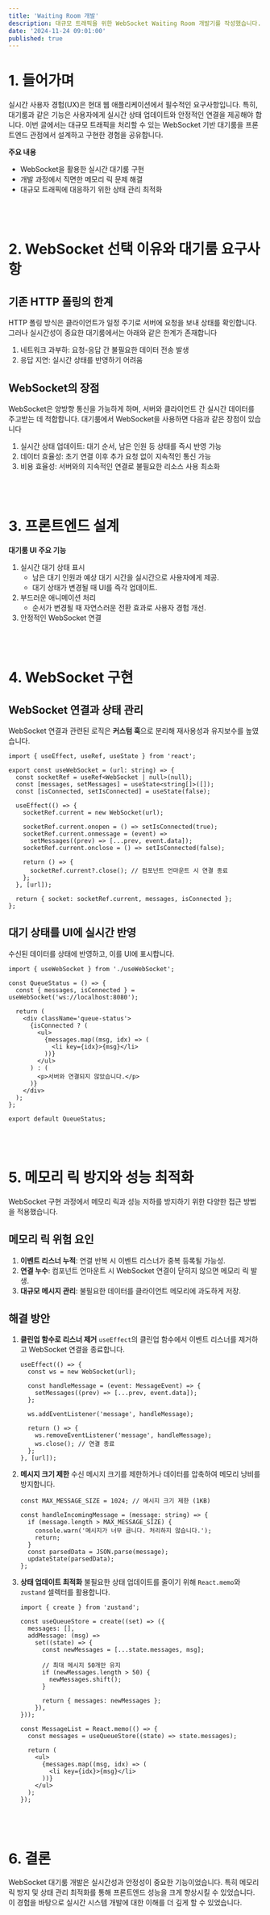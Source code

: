 ```yaml
---
title: 'Waiting Room 개발'
description: 대규모 트래픽을 위한 WebSocket Waiting Room 개발기를 작성했습니다.
date: '2024-11-24 09:01:00'
published: true
---
```


# 1. 들어가며

실시간 사용자 경험(UX)은 현대 웹 애플리케이션에서 필수적인 요구사항입니다. 특히, 대기룸과 같은 기능은 사용자에게 실시간 상태 업데이트와 안정적인 연결을 제공해야 합니다. 이번 글에서는 대규모 트래픽을 처리할 수 있는 WebSocket 기반 대기룸을 프론트엔드 관점에서 설계하고 구현한 경험을 공유합니다.

**주요 내용**

- WebSocket을 활용한 실시간 대기룸 구현
- 개발 과정에서 직면한 메모리 릭 문제 해결
- 대규모 트래픽에 대응하기 위한 상태 관리 최적화

<br />
<br />

# 2. WebSocket 선택 이유와 대기룸 요구사항

## 기존 HTTP 폴링의 한계

HTTP 폴링 방식은 클라이언트가 일정 주기로 서버에 요청을 보내 상태를 확인합니다. 그러나 실시간성이 중요한 대기룸에서는 아래와 같은 한계가 존재합니다

1. 네트워크 과부하: 요청-응답 간 불필요한 데이터 전송 발생
2. 응답 지연: 실시간 상태를 반영하기 어려움

## WebSocket의 장점

WebSocket은 양방향 통신을 가능하게 하며, 서버와 클라이언트 간 실시간 데이터를 주고받는 데 적합합니다. 대기룸에서 WebSocket을 사용하면 다음과 같은 장점이 있습니다

1. 실시간 상태 업데이트: 대기 순서, 남은 인원 등 상태를 즉시 반영 가능
2. 데이터 효율성: 초기 연결 이후 추가 요청 없이 지속적인 통신 가능
3. 비용 효율성: 서버와의 지속적인 연결로 불필요한 리소스 사용 최소화

<br />
<br />

# 3. 프론트엔드 설계

**대기룸 UI 주요 기능**

1. 실시간 대기 상태 표시
   - 남은 대기 인원과 예상 대기 시간을 실시간으로 사용자에게 제공.
   - 대기 상태가 변경될 때 UI를 즉각 업데이트.
2. 부드러운 애니메이션 처리
   - 순서가 변경될 때 자연스러운 전환 효과로 사용자 경험 개선.
3. 안정적인 WebSocket 연결

<br />
<br />

# 4. WebSocket 구현

## WebSocket 연결과 상태 관리

WebSocket 연결과 관련된 로직은 **커스텀 훅**으로 분리해 재사용성과 유지보수를 높였습니다.

```tsx
import { useEffect, useRef, useState } from 'react';

export const useWebSocket = (url: string) => {
  const socketRef = useRef<WebSocket | null>(null);
  const [messages, setMessages] = useState<string[]>([]);
  const [isConnected, setIsConnected] = useState(false);

  useEffect(() => {
    socketRef.current = new WebSocket(url);

    socketRef.current.onopen = () => setIsConnected(true);
    socketRef.current.onmessage = (event) =>
      setMessages((prev) => [...prev, event.data]);
    socketRef.current.onclose = () => setIsConnected(false);

    return () => {
      socketRef.current?.close(); // 컴포넌트 언마운트 시 연결 종료
    };
  }, [url]);

  return { socket: socketRef.current, messages, isConnected };
};
```

## 대기 상태를 UI에 실시간 반영

수신된 데이터를 상태에 반영하고, 이를 UI에 표시합니다.

```tsx
import { useWebSocket } from './useWebSocket';

const QueueStatus = () => {
  const { messages, isConnected } = useWebSocket('ws://localhost:8080');

  return (
    <div className='queue-status'>
      {isConnected ? (
        <ul>
          {messages.map((msg, idx) => (
            <li key={idx}>{msg}</li>
          ))}
        </ul>
      ) : (
        <p>서버와 연결되지 않았습니다.</p>
      )}
    </div>
  );
};

export default QueueStatus;
```

<br />
<br />

# 5. 메모리 릭 방지와 성능 최적화

WebSocket 구현 과정에서 메모리 릭과 성능 저하를 방지하기 위한 다양한 접근 방법을 적용했습니다.

## 메모리 릭 위험 요인

1. **이벤트 리스너 누적**: 연결 반복 시 이벤트 리스너가 중복 등록될 가능성.
2. **연결 누수**: 컴포넌트 언마운트 시 WebSocket 연결이 닫히지 않으면 메모리 릭 발생.
3. **대규모 메시지 관리**: 불필요한 데이터를 클라이언트 메모리에 과도하게 저장.

## 해결 방안

1. **클린업 함수로 리스너 제거** `useEffect`의 클린업 함수에서 이벤트 리스너를 제거하고 WebSocket 연결을 종료합니다.

   ```tsx
   useEffect(() => {
     const ws = new WebSocket(url);

     const handleMessage = (event: MessageEvent) => {
       setMessages((prev) => [...prev, event.data]);
     };

     ws.addEventListener('message', handleMessage);

     return () => {
       ws.removeEventListener('message', handleMessage);
       ws.close(); // 연결 종료
     };
   }, [url]);
   ```

2. **메시지 크기 제한** 수신 메시지 크기를 제한하거나 데이터를 압축하여 메모리 낭비를 방지합니다.

   ```tsx
   const MAX_MESSAGE_SIZE = 1024; // 메시지 크기 제한 (1KB)

   const handleIncomingMessage = (message: string) => {
     if (message.length > MAX_MESSAGE_SIZE) {
       console.warn('메시지가 너무 큽니다. 처리하지 않습니다.');
       return;
     }
     const parsedData = JSON.parse(message);
     updateState(parsedData);
   };
   ```

3. **상태 업데이트 최적화** 불필요한 상태 업데이트를 줄이기 위해 `React.memo`와 `zustand` 셀렉터를 활용합니다.

   ```tsx
   import { create } from 'zustand';

   const useQueueStore = create((set) => ({
     messages: [],
     addMessage: (msg) =>
       set((state) => {
         const newMessages = [...state.messages, msg];

         // 최대 메시지 50개만 유지
         if (newMessages.length > 50) {
           newMessages.shift();
         }

         return { messages: newMessages };
       }),
   }));

   const MessageList = React.memo(() => {
     const messages = useQueueStore((state) => state.messages);

     return (
       <ul>
         {messages.map((msg, idx) => (
           <li key={idx}>{msg}</li>
         ))}
       </ul>
     );
   });
   ```

<br />
<br />

# 6. 결론

WebSocket 대기룸 개발은 실시간성과 안정성이 중요한 기능이었습니다. 특히 메모리 릭 방지 및 상태 관리 최적화를 통해 프론트엔드 성능을 크게 향상시킬 수 있었습니다. 이 경험을 바탕으로 실시간 시스템 개발에 대한 이해를 더 깊게 할 수 있었습니다.

<br />
<br />
